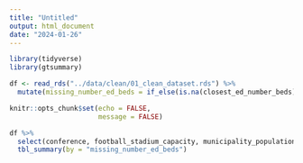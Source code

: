 ```yaml
---
title: "Untitled"
output: html_document
date: "2024-01-26"
---
```


```r
library(tidyverse)
library(gtsummary)

df <- read_rds("../data/clean/01_clean_dataset.rds") %>%
  mutate(missing_number_ed_beds = if_else(is.na(closest_ed_number_beds), "Missing", "Not missing"))

knitr::opts_chunk$set(echo = FALSE,
                      message = FALSE)
```

```r
df %>%
  select(conference, football_stadium_capacity, municipality_population, distance_nearest_emergency_department_miles, is_closest_ed_free_standing, acc_accreditation_or_certification,  teaching_hospital_in_municipality, drug_overdose_deaths, injury_deaths, primary_care_physicians, alcohol_impaired_driving_deaths, excessive_drinking, missing_number_ed_beds) %>%
  tbl_summary(by = "missing_number_ed_beds")
```


